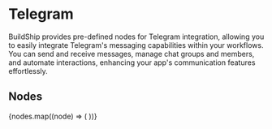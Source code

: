 
# Telegram

BuildShip provides pre-defined nodes for Telegram integration, allowing you to easily integrate Telegram's messaging
capabilities within your workflows. You can send and receive messages, manage chat groups and members, and automate
interactions, enhancing your app's communication features effortlessly.

## Nodes

<Cards num={3}>
  {nodes.map((node) => (
    <NodeCard
      key={node.meta.id}
      title={node.meta.name}
      image={node.meta.icon.url}
      href={`/showcase/telegram/${node.meta.id}`}
    />
  ))}
</Cards>
